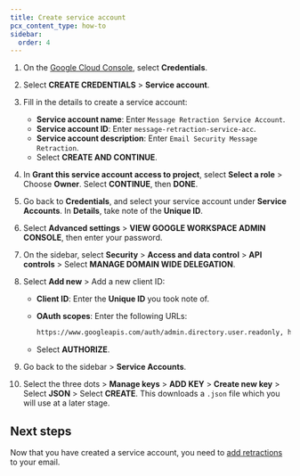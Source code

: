 ```yaml
---
title: Create service account
pcx_content_type: how-to
sidebar:
  order: 4
---
```



1. On the [Google Cloud Console](https://console.cloud.google.com/welcome/new), select **Credentials**.
2. Select **CREATE CREDENTIALS** > **Service account**.
3. Fill in the details to create a service account:
    - **Service account name**: Enter `Message Retraction Service Account`.
    - **Service account ID**: Enter `message-retraction-service-acc`.
    - **Service account description**: Enter `Email Security Message Retraction`.
    - Select **CREATE AND CONTINUE**.
4. In **Grant this service account access to project**, select **Select a role** > Choose **Owner**. Select **CONTINUE**, then **DONE**.
5. Go back to **Credentials**, and select your service account under **Service Accounts**. In **Details**, take note of the **Unique ID**.
6. Select **Advanced settings** > **VIEW GOOGLE WORKSPACE ADMIN CONSOLE**, then enter your password.
7. On the sidebar, select **Security** > **Access and data control** > **API controls** > Select **MANAGE DOMAIN WIDE DELEGATION**.
8. Select **Add new** > Add a new client ID:
    - **Client ID**: Enter the **Unique ID** you took note of.
    - **OAuth scopes**: Enter the following URLs:

      ```txt
      https://www.googleapis.com/auth/admin.directory.user.readonly, https://www.googleapis.com/auth/admin.directory.group.readonly, https://www.googleapis.com/auth/admin.directory.user.alias.readonly, https://www.googleapis.com/auth/gmail.labels, https://mail.google.com/
      ```
    - Select **AUTHORIZE**.

9. Go back to the sidebar > **Service Accounts**.
10. Select the three dots > **Manage keys** > **ADD KEY** > **Create new key** > Select **JSON** > Select **CREATE**. This downloads a `.json` file which you will use at a later stage.

## Next steps

Now that you have created a service account, you need to [add retractions](/email-security/deployment/api/setup/gsuite-bcc-setup/add-retraction/) to your email.